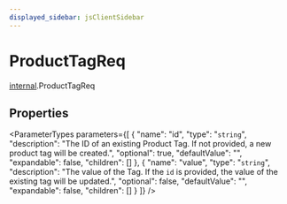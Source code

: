 ```yaml
---
displayed_sidebar: jsClientSidebar
---
```



# ProductTagReq

[internal](../../modules/internal.mdx).ProductTagReq

## Properties

<ParameterTypes parameters={[
  {
    "name": "id",
    "type": "`string`",
    "description": "The ID of an existing Product Tag. If not provided, a new product tag will be created.",
    "optional": true,
    "defaultValue": "",
    "expandable": false,
    "children": []
  },
  {
    "name": "value",
    "type": "`string`",
    "description": "The value of the Tag. If the `id` is provided, the value of the existing tag will be updated.",
    "optional": false,
    "defaultValue": "",
    "expandable": false,
    "children": []
  }
]} />

